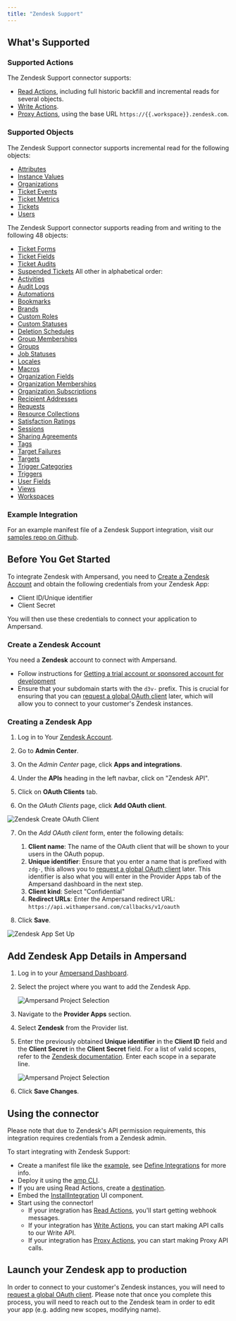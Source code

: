 ```yaml
---
title: "Zendesk Support"
---
```


## What's Supported

### Supported Actions

The Zendesk Support connector supports:

- [Read Actions](/read-actions), including full historic backfill and incremental reads for several objects.
- [Write Actions](/write-actions).
- [Proxy Actions](/proxy-actions), using the base URL `https://{{.workspace}}.zendesk.com`.

### Supported Objects

The Zendesk Support connector supports incremental read for the following objects:
- [Attributes](https://developer.zendesk.com/api-reference/ticketing/ticket-management/skill_based_routing/#list-account-attributes)
- [Instance Values](https://developer.zendesk.com/api-reference/ticketing/ticket-management/skill_based_routing/#list-agent-attribute-values)
- [Organizations](https://developer.zendesk.com/api-reference/ticketing/organizations/organizations/#json-format)
- [Ticket Events](https://developer.zendesk.com/api-reference/ticketing/ticket-management/incremental_exports/#incremental-ticket-event-export)
- [Ticket Metrics](https://developer.zendesk.com/api-reference/ticketing/tickets/ticket_metrics/#json-format)
- [Tickets](https://developer.zendesk.com/api-reference/ticketing/tickets/tickets/#json-format)
- [Users](https://developer.zendesk.com/api-reference/ticketing/users/users/#json-format)

The Zendesk Support connector supports reading from and writing to the following 48 objects:

- [Ticket Forms](https://developer.zendesk.com/api-reference/ticketing/tickets/ticket_forms/#json-format)
- [Ticket Fields](https://developer.zendesk.com/api-reference/ticketing/tickets/ticket_fields/#json-format)
- [Ticket Audits](https://developer.zendesk.com/api-reference/ticketing/tickets/ticket_audits/#json-format)
- [Suspended Tickets](https://developer.zendesk.com/api-reference/ticketing/tickets/suspended_tickets/#json-format)
  All other in alphabetical order:
- [Activities](https://developer.zendesk.com/api-reference/ticketing/tickets/activity_stream/#json-format)
- [Audit Logs](https://developer.zendesk.com/api-reference/ticketing/account-configuration/audit_logs/#json-format)
- [Automations](https://developer.zendesk.com/api-reference/ticketing/business-rules/automations/#json-format)
- [Bookmarks](https://developer.zendesk.com/api-reference/ticketing/ticket-management/bookmarks/#json-format)
- [Brands](https://developer.zendesk.com/api-reference/ticketing/account-configuration/brands/#json-format)
- [Custom Roles](https://developer.zendesk.com/api-reference/ticketing/account-configuration/custom_roles/#json-format)
- [Custom Statuses](https://developer.zendesk.com/api-reference/ticketing/tickets/custom_ticket_statuses/#json-format)
- [Deletion Schedules](https://developer.zendesk.com/api-reference/ticketing/business-rules/deletion_schedules/#json-format)
- [Group Memberships](https://developer.zendesk.com/api-reference/ticketing/groups/group_memberships/#json-format)
- [Groups](https://developer.zendesk.com/api-reference/ticketing/groups/groups/#json-format)
- [Job Statuses](https://developer.zendesk.com/api-reference/ticketing/ticket-management/job_statuses/#json-format)
- [Locales](https://developer.zendesk.com/api-reference/ticketing/account-configuration/locales/#json-format)
- [Macros](https://developer.zendesk.com/api-reference/ticketing/business-rules/macros/#json-format)
- [Organization Fields](https://developer.zendesk.com/api-reference/ticketing/organizations/organization_fields/#json-format)
- [Organization Memberships](https://developer.zendesk.com/api-reference/ticketing/organizations/organization_memberships/#json-format)
- [Organization Subscriptions](https://developer.zendesk.com/api-reference/ticketing/organizations/organization_subscriptions/#json-format)
- [Recipient Addresses](https://developer.zendesk.com/api-reference/ticketing/account-configuration/support_addresses/#json-format)
- [Requests](https://developer.zendesk.com/api-reference/ticketing/tickets/ticket-requests/#json-format)
- [Resource Collections](https://developer.zendesk.com/api-reference/ticketing/ticket-management/resource_collections/#json-format)
- [Satisfaction Ratings](https://developer.zendesk.com/api-reference/ticketing/ticket-management/satisfaction_ratings/)
- [Sessions](https://developer.zendesk.com/api-reference/ticketing/account-configuration/sessions/#json-format)
- [Sharing Agreements](https://developer.zendesk.com/api-reference/ticketing/tickets/sharing_agreements/#json-format)
- [Tags](https://developer.zendesk.com/api-reference/ticketing/ticket-management/tags/#json-format)
- [Target Failures](https://developer.zendesk.com/api-reference/ticketing/targets/target_failures/#json-format)
- [Targets](https://developer.zendesk.com/api-reference/ticketing/targets/targets/#json-format)
- [Trigger Categories](https://developer.zendesk.com/api-reference/ticketing/business-rules/trigger_categories/#json-format)
- [Triggers](https://developer.zendesk.com/api-reference/ticketing/business-rules/triggers/#json-format)
- [User Fields](https://developer.zendesk.com/api-reference/ticketing/users/user_fields/#json-format)
- [Views](https://developer.zendesk.com/api-reference/ticketing/business-rules/views/#json-format)
- [Workspaces](https://developer.zendesk.com/api-reference/ticketing/ticket-management/workspaces/#json-format)

### Example Integration

For an example manifest file of a Zendesk Support integration, visit our [samples repo on Github](https://github.com/amp-labs/samples/blob/main/zendesk-support/amp.yaml).

## Before You Get Started

To integrate Zendesk with Ampersand, you need to [Create a Zendesk Account](#create-a-zendesk-account) and obtain the following credentials from your Zendesk App:

- Client ID/Unique identifier
- Client Secret

You will then use these credentials to connect your application to Ampersand.

### Create a Zendesk Account

You need a **Zendesk** account to connect with Ampersand.
- Follow instructions for [Getting a trial account or sponsored account for development](https://developer.zendesk.com/documentation/api-basics/getting-started/getting-a-trial-or-sponsored-account-for-development/)
- Ensure that your subdomain starts with the `d3v-` prefix. This is crucial for ensuring that you can [request a global OAuth client](https://developer.zendesk.com/documentation/marketplace/building-a-marketplace-app/set-up-a-global-oauth-client/#requesting-a-global-oauth-client) later, which will allow you to connect to your customer's Zendesk instances.

### Creating a Zendesk App

1. Log in to Your [Zendesk Account](https://www.zendesk.com/login/).

2. Go to **Admin Center**.

3. On the _Admin Center_ page, click **Apps and integrations**.

4. Under the **APIs** heading in the left navbar, click on "Zendesk API".

5. Click on **OAuth Clients** tab.

6. On the _OAuth Clients_ page, click **Add OAuth client**.

![Zendesk Create OAuth Client](/images/provider-guides/zendeskStep1.png)

7. On the _Add OAuth client_ form, enter the following details:

   1. **Client name**: The name of the OAuth client that will be shown to your users in the OAuth popup.
   2. **Unique identifier**: Ensure that you enter a name that is prefixed with `zdg-`, this allows you to [request a global OAuth client](https://developer.zendesk.com/documentation/marketplace/building-a-marketplace-app/set-up-a-global-oauth-client/#requesting-a-global-oauth-client) later. This identifier is also what you will enter in the Provider Apps tab of the Ampersand dashboard in the next step.
   3. **Client kind**: Select "Confidential"
   3. **Redirect URLs**: Enter the Ampersand redirect URL: `https://api.withampersand.com/callbacks/v1/oauth`

8. Click **Save**.

![Zendesk App Set Up](/images/provider-guides/zendeskStep2.png)

## Add Zendesk App Details in Ampersand

1. Log in to your [Ampersand Dashboard](https://dashboard.withampersand.com).

2. Select the project where you want to add the Zendesk App.

   ![Ampersand Project Selection](/images/provider-guides/2faaa99-Ampersand.png)

3. Navigate to the **Provider Apps** section.

4. Select **Zendesk** from the Provider list.

5. Enter the previously obtained **Unique identifier** in the **Client ID** field and the **Client Secret** in the **Client Secret** field. For a list of valid scopes, refer to the [Zendesk documentation](https://developer.zendesk.com/api-reference/ticketing/oauth/oauth_tokens/#scopes). Enter each scope in a separate line.

   ![Ampersand Project Selection](/images/provider-guides/3859271-zendesk12.gif)

6. Click **Save Changes**.

## Using the connector

<Note>Please note that due to Zendesk's API permission requirements, this integration requires credentials from a Zendesk admin.</Note>

To start integrating with Zendesk Support:

- Create a manifest file like the [example](https://github.com/amp-labs/samples/blob/main/zendesk-support/amp.yaml), see [Define Integrations](/overview) for more info.
- Deploy it using the [amp CLI](/cli/overview).
- If you are using Read Actions, create a [destination](/destinations).
- Embed the [InstallIntegration](/embeddable-ui-components#install-integration) UI component.
- Start using the connector!
  - If your integration has [Read Actions](/read-actions), you'll start getting webhook messages.
  - If your integration has [Write Actions](/write-actions), you can start making API calls to our Write API.
  - If your integration has [Proxy Actions](/proxy-actions), you can start making Proxy API calls.

## Launch your Zendesk app to production

In order to connect to your customer's Zendesk instances, you will need to [request a global OAuth client](https://developer.zendesk.com/documentation/marketplace/building-a-marketplace-app/set-up-a-global-oauth-client/#requesting-a-global-oauth-client). Please note that once you complete this process, you will need to reach out to the Zendesk team in order to edit your app (e.g. adding new scopes, modifying name).
